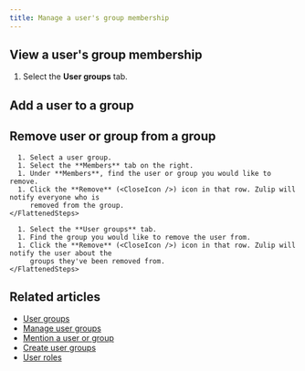 ```yaml
---
title: Manage a user's group membership
---
```






## View a user's group membership

<FlattenedSteps>
  <RightSidebarViewProfile />

  1. Select the **User groups** tab.
</FlattenedSteps>

## Add a user to a group

<DependsOnPermissions />

<AddUsersToAGroup />

## Remove user or group from a group

<DependsOnPermissions />

<Tabs>
  <TabItem label="Via group settings">
    <FlattenedSteps>
      <NavigationSteps target="relative/group/all" />

      1. Select a user group.
      1. Select the **Members** tab on the right.
      1. Under **Members**, find the user or group you would like to remove.
      1. Click the **Remove** (<CloseIcon />) icon in that row. Zulip will notify everyone who is
         removed from the group.
    </FlattenedSteps>
  </TabItem>

  <TabItem label="Via user profile">
    <FlattenedSteps>
      <RightSidebarViewProfile />

      1. Select the **User groups** tab.
      1. Find the group you would like to remove the user from.
      1. Click the **Remove** (<CloseIcon />) icon in that row. Zulip will notify the user about the
         groups they've been removed from.
    </FlattenedSteps>
  </TabItem>
</Tabs>

## Related articles

* [User groups](/help/user-groups)
* [Manage user groups](/help/user-groups)
* [Mention a user or group](/help/mention-a-user-or-group)
* [Create user groups](/help/create-user-groups)
* [User roles](/help/user-roles)

[configure-invites]: /help/configure-who-can-invite-to-channels
